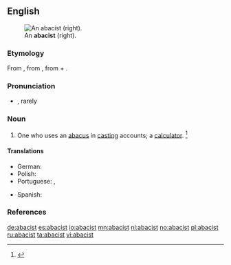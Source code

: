 ==English==
[[File:Gregor_Reisch_-_Margarita_Philosophica_-_Arithmetica.jpg|thumb|An '''abacist''' (right).]]

===Etymology===
From {{der|en|enm|-}}, from {{der|en|ML.|abacista}}, from {{m|la|abacus}} + {{m|la|-ista||-ist}}.

===Pronunciation===
* {{a|GenAm}} {{IPA|/ˈæb.ə.sɪst/|/ˈæb.ə.səst/|/ˈæb.ə.kəst/|/ə.ˈbæ.kəst/|lang=en}}, rarely {{IPA|/əˈbɑ.kəst/|lang=en}}

===Noun===
{{en-noun}}

# One who uses an [[abacus#English|abacus]] in [[casting]] accounts; a [[calculator]]. {{defdate|First attested from around (1350 to 1470).}}<ref>{{R:SOED5|page=2}}</ref>

====Translations====
{{trans-top|One who uses an abacus.}}
* German: {{t|de|Abakist|m}}
* Polish: {{t+|pl|abacysta|m}}
* Portuguese: {{t|pt|calculador}}, {{t+|pt|abacista|m|f}}
{{trans-mid}}
* Spanish: {{t|es|abacista|m|f}}
{{trans-bottom}}

===References===
<references/>

[[de:abacist]]
[[es:abacist]]
[[io:abacist]]
[[mn:abacist]]
[[nl:abacist]]
[[no:abacist]]
[[pl:abacist]]
[[ru:abacist]]
[[ta:abacist]]
[[vi:abacist]]